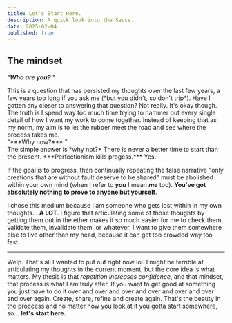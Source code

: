 ```yaml
---
title: Let's Start Here.
description: A quick look into the Sauce.
date: 2025-02-04
published: true
---
```


## The mindset

"***Who are you?*** "
<div style={{ marginTop: "20px" }}></div>
This is a question that has persisted my thoughts over the last few years, a few years too long if you ask me (*but you didn't, so don't trip*). Have I gotten any closer to answering that question? Not really. It's okay though. The truth is I spend way too much time trying to hammer out every single detail of how I want my work to come together. Instead of keeping that as my norm, my aim is to let the rubber meet the road and see where the process takes me.
<br />
"***Why now?*** "
<div style={{ marginTop: "20px" }}></div>
The simple answer is *why not?*  
There is never a better time to start than the present.
***Perfectionism kills progess.*** Yes.

If the goal is to progress, then continually repeating the false narrative "only creations that are without fault deserve to be shared" must be abolished within your own mind (when I refer to ***you*** I mean ***me*** too). **You've got absolutely nothing to prove to anyone but yourself**.

I chose this medium because I am someone who gets lost within in my own thoughts... **A LOT**. I figure that articulating some of those thoughts by getting them out in the ether makes it so much easier for me to check them, validate them, invalidate them, or whatever. I want to give them somewhere else to live other than my head, because it can get too crowded way too fast.

---

Welp. That's all I wanted to put out right now lol. I might be terrible at articulating my thoughts in the current moment, but the core idea is what matters. My thesis is that *repetition increases confidence*, and that mindset, that process is what I am truly after. If you want to get good at something you just have to do it over and over and over and over and over and over and over again. Create, share, refine and create again. That's the beauty in the proccess and no matter how you look at it you gotta start somewhere, so... **let's start here.**

